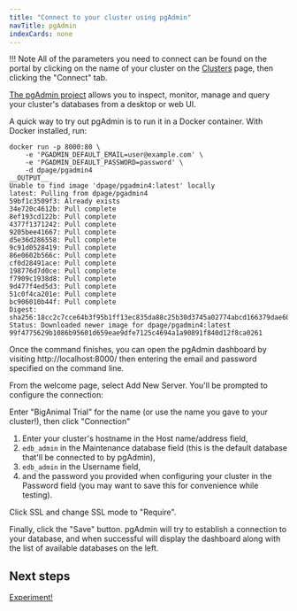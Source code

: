 ```yaml
---
title: "Connect to your cluster using pgAdmin"
navTitle: pgAdmin
indexCards: none
---
```


!!! Note
    All of the parameters you need to connect can be found on the portal by clicking on the name of your cluster on the [Clusters](https://portal.biganimal.com/clusters) page, then clicking the "Connect" tab.


[The pgAdmin project](https://www.pgadmin.org/download/) allows you to inspect, monitor, manage and query your cluster's databases from a desktop or web UI. 

A quick way to try out pgAdmin is to run it in a Docker container. With Docker installed, run:

```shell
docker run -p 8000:80 \
    -e 'PGADMIN_DEFAULT_EMAIL=user@example.com' \
    -e 'PGADMIN_DEFAULT_PASSWORD=password' \
    -d dpage/pgadmin4
__OUTPUT__
Unable to find image 'dpage/pgadmin4:latest' locally
latest: Pulling from dpage/pgadmin4
59bf1c3509f3: Already exists 
34e720c4612b: Pull complete 
8ef193cd122b: Pull complete 
4377f1371242: Pull complete 
9205bee41667: Pull complete 
d5e36d286558: Pull complete 
9c91d0528419: Pull complete 
86e0602b566c: Pull complete 
cf0d28491ace: Pull complete 
198776d7d0ce: Pull complete 
f7909c1938d8: Pull complete 
9d477f4ed5d3: Pull complete 
51c0f4ca201e: Pull complete 
bc906010b44f: Pull complete 
Digest: sha256:18cc2c7cce64b3f95b1ff13ec835da88c25b30d3745a02774abcd166379dae60
Status: Downloaded newer image for dpage/pgadmin4:latest
99f4775629b1086b95601d659eae9dfe7125c4694a1a90891f840d12f8ca0261
```

Once the command finishes, you can open the pgAdmin dashboard by visiting http://localhost:8000/ then entering the email and password specified on the command line.

From the welcome page, select Add New Server. You'll be prompted to configure the connection:

Enter "BigAnimal Trial" for the name (or use the name you gave to your cluster!), then click "Connection"

1. Enter your cluster's hostname in the Host name/address field, 
2. `edb_admin` in the Maintenance database field (this is the default database that'll be connected to by pgAdmin), 
3. `edb_admin` in the Username field,
4. and the password you provided when configuring your cluster in the Password field (you may want to save this for convenience while testing).

Click SSL and change SSL mode to "Require".

Finally, click the "Save" button. pgAdmin will try to establish a connection to your database, and when successful will display the dashboard 
along with the list of available databases on the left.

## Next steps

[Experiment!](../experiment)

